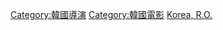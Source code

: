 {{Commonscat|Film directors from South Korea}}

[[Category:韓國導演|Category:韓國導演]]
[[Category:韓國電影|Category:韓國電影]]
[[Category:各國電影導演|Korea, R.O.]]